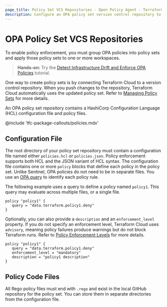 ```yaml
---
page_title: Policy Set VCS Repositories - Open Policy Agent - Terraform Cloud
description: Configure an OPA policy set version control repository to use in Terraform Cloud. A policy set repository has a configuration file and policy files. 
---
```


# OPA Policy Set VCS Repositories

To enable policy enforcement, you must group OPA policies into policy sets and apply those policy sets to one or more workspaces.

> **Hands-on:** Try the [Detect Infrastructure Drift and Enforce OPA Policies](/terraform/tutorials/cloud/drift-and-opa) tutorial.

One way to create policy sets is by connecting Terraform Cloud to a version control repository. When you push changes to the repository, Terraform Cloud automatically uses the updated policy set. Refer to [Managing Policy Sets](/terraform/cloud-docs/policy-enforcement/manage-policy-sets) for more details.

An OPA policy set repository contains a HashiCorp Configuration Language (HCL) configuration file and policy files.

<!-- BEGIN: TFC:only name:pnp-callout -->
@include 'tfc-package-callouts/policies.mdx'
<!-- END: TFC:only name:pnp-callout -->

## Configuration File

The root directory of your policy set repository must contain a configuration file named either `policies.hcl` or `policies.json`. Policy enforcement supports both HCL and the JSON variant of HCL syntax.
The configuration file contains one or more `policy` blocks that define each policy in the policy set. Unlike Sentinel, OPA policies do not need to be in separate files. You use an [OPA query](/terraform/cloud-docs/policy-enforcement/opa#opa-query) to identify each policy rule.

The following example uses a query to define a policy named `policy1`. This query may evaluate across multiple files, or a single file.

```hcl
policy "policy1" {
   query = "data.terraform.policy1.deny"
}
```

Optionally, you can also provide a `description` and an `enforcement_level` property. If you do not specify an enforcement level, Terraform Cloud uses `advisory`, meaning policy failures produce warnings but do not block Terraform runs. Refer to [Policy Enforcement Levels](/terraform/cloud-docs/policy-enforcement/manage-policy-sets#policy-enforcement-levels) for more details.

```hcl
policy "policy1" {
   query = "data.terraform.policy1.deny"
   enforcement_level = "mandatory"
   description = "policy1 description"
}
```

## Policy Code Files

All Rego policy files must end with `.rego` and exist in the local GitHub repository for the policy set. You can store them in separate directories from the configuration file.
